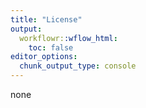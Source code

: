 ```yaml
---
title: "License"
output:
  workflowr::wflow_html:
    toc: false
editor_options:
  chunk_output_type: console
---
```


none
